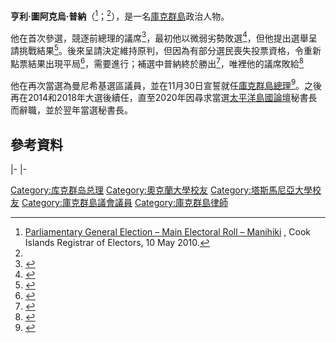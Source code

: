 {{多個問題|
{{Expand|time=2016-07-21T03:40:32+00:00}}
{{请求翻译|time=2016-07-21T03:40:32+00:00}} 
}} 
{{Infobox Officeholder
|name	          = 亨利·普納
|image            = Henry Puna 2015.jpg
|native_name      = Henry Puna
|native_name_lang = en
|caption        = 
|office         = [[庫克群島總理列表|庫克群島總理]]
|monarch        = [[伊麗莎白二世|伊麗莎白二世]]
|1blankname     = {{le|庫克群島女王代表|Queen's Representative|代表}}
|1namedata      = {{le|弗雷德里克·圖圖·古德溫|Frederick Tutu Goodwin}}<br>{{le|湯姆·馬斯特斯|Tom Marsters}}
|term_start     = 2010年11月30日
|term_end       = 2020年10月1日
|predecessor    = [[吉姆·马鲁雷|吉姆·马鲁雷]]
|successor      =  {{le|馬克·布朗|Mark Brown (Cook Islands)}}
|birth_date     = {{birth date and age|1949|8|6}}
|birth_place    = {{COK}}[[阿伊图塔基岛|阿伊图塔基岛]]<ref name=cinsworn>{{cite web |url=http://www.cinews.co.ck/2010/December/Wed01/local.htm#1011300110 |title=New PM sworn in today |publisher=Cook Islands News |date=2010-11-30 |accessdate=2010-12-05 |archive-date=2010-12-07 |archive-url=https://web.archive.org/web/20101207155642/http://www.cinews.co.ck/2010/December/Wed01/local.htm#1011300110 |dead-url=yes }}</ref>
|nationality  = {{COK}}
|death_date     = 
|death_place    = 
|party          = {{le|庫克群島黨|Cook Islands Party}}
|profession     = 
|spouse         = 阿卡緹·普納（Akaiti Puna）
|children       = 亨利（Henry）<br>埃德溫（Edwin）<br>亞伯拉罕（Abraham）<br>蒂娜（Tina）<br>維維恩（Vivienne）
|alma_mater     = [[奧克蘭大學|奧克蘭大學]]<br>[[塔斯馬尼亞大學|塔斯馬尼亞大學]]
|religion       = {{le|庫克群島基督教會|Cook Islands Christian Church|公理會}}
|signature      = 
|website        = 
}}

'''亨利·圖阿克烏·普納'''（{{lang-en|Henry Tuakeu Puna}}<ref>[http://www.stats.gov.ck/NewsEvents/Rolls/22Manihiki.pdf Parliamentary General Election – Main Electoral Roll – Manihiki] {{Wayback|url=http://www.stats.gov.ck/NewsEvents/Rolls/22Manihiki.pdf |date=20101001070142 }}, Cook Islands Registrar of Electors, 10 May 2010.</ref>；{{bd|1949年|8月6日|}}<ref name=cinsworn/>），是一名[[庫克群島|庫克群島]]政治人物。

他在{{le|2004年庫克群島大選|Cook Islands general election, 2004}}{{le|曼尼希基 (庫克群島議會選區)|Manihiki (Cook Islands electorate)|曼尼希基選區}}首次參選，競逐前總理{{le|罗伯特·温顿|Robert Woonton}}的議席<ref>{{cite web |url=http://www.rnzi.com/pages/news.php?op=read&id=11968 |title=Cooks opposition warns of prime minister losing seat over pearl industry decline |publisher=Radio New Zealand International |date=2004-09-06 |accessdate=2010-01-05 |archive-date=2012-09-03 |archive-url=https://www.webcitation.org/6AOpAOMRm?url=http://www.rnzi.com/pages/news.php?op=read |dead-url=no }}</ref>，最初他以微弱劣勢敗選<ref>{{cite web |url=http://www.rnzi.com/pages/news.php?op=read&id=12106 |title=Cooks PM Woonton retains seat |publisher=Radio New Zealand International |date=2004-09-14 |accessdate=2010-01-05 |archive-date=2012-09-03 |archive-url=https://www.webcitation.org/6AOpB2keK?url=http://www.rnzi.com/pages/news.php?op=read |dead-url=no }}</ref>，但他提出選舉呈請挑戰結果<ref>{{cite web |url=http://www.rnzi.com/pages/news.php?op=read&id=12307 |title=Cook Islands prime minister named in election petition |publisher=Radio New Zealand International |date=2004-09-23 |accessdate=2010-01-05 |archive-date=2012-09-03 |archive-url=https://www.webcitation.org/6AOpBdLIl?url=http://www.rnzi.com/pages/news.php?op=read |dead-url=no }}</ref>。後來呈請決定維持原判，但因為有部分選民喪失投票資格，令重新點票結果出現平局<ref>{{cite web |url=http://www.rnzi.com/pages/news.php?op=read&id=13735 |title=Cooks to vote for new Prime Minister after election draw leads to by-election |publisher=Radio New Zealand International |date=2004-12-12 |accessdate=2010-01-05 |archive-url=https://web.archive.org/web/20120524011855/http://www.rnzi.com/pages/news.php?op=read&id=13735 |archive-date=2012-05-24 |dead-url=yes }}</ref>，需要進行{{le|2005年曼尼希基補選|Manihiki by-election 2005|補選}}；補選中普納終於勝出<ref>{{cite web |url=http://www.rnzi.com/pages/news.php?op=read&id=14781 |title=Preliminary results show Puna wins Cook Islands by-election |publisher=Radio New Zealand International |date=2005-02-10 |accessdate=2010-01-05 |archive-date=2012-09-03 |archive-url=https://www.webcitation.org/6AOpD1I0s?url=http://www.rnzi.com/pages/news.php?op=read |dead-url=no }}</ref>，唯{{le|2006年庫克群島大選|Cook Islands general election, 2006|2006年大選}}裡他的議席敗給{{le|阿皮伊·皮奧|Apii Piho}}<ref>{{cite web |url=http://www.rnzi.com/pages/news.php?op=read&id=27171 |title=Leader of Cook Islands Party at a loss over election result |publisher=Radio New Zealand International |date=2006-10-01 |accessdate=2010-01-05 |archive-date=2012-09-03 |archive-url=https://www.webcitation.org/6AOpEEpAs?url=http://www.rnzi.com/pages/news.php?op=read |dead-url=no }}</ref>

他在{{le|2010年庫克群島大選|Cook Islands general election, 2010|2010年大選}}再次當選為曼尼希基選區議員，並在11月30日宣誓就任[[庫克群島總理列表|庫克群島總理]]<ref>{{cite web |url=http://www.rnzi.com/pages/news.php?op=read&id=57367 |title=New Cook Islands PM sworn in |publisher=Radio New Zealand International |date=2010-11-30 |accessdate=2010-12-01 |archive-date=2012-09-03 |archive-url=https://www.webcitation.org/6AOpEq0E8?url=http://www.rnzi.com/pages/news.php?op=read |dead-url=no }}</ref>。之後再在2014和2018年大選後續任，直至2020年因尋求當選[[太平洋島國論壇|太平洋島國論壇]]秘書長而辭職，並於翌年當選秘書長。

==參考資料==
{{reflist|2}}

{{s-start}}
{{s-par}}
{{s-bef|before={{le|罗伯特·温顿|Robert Woonton}}}}
{{s-ttl|rows=2|title=庫克群島議會{{le|曼尼希基 (庫克群島議會選區)|Manihiki (Cook Islands electorate)|曼尼希基議員}}|years={{le|2005年曼尼希基補選|Manihiki by-election 2005|2005年}}－{{le|2006年庫克群島大選|Cook Islands general election, 2006|2006年}}<br>{{le|2010年庫克群島大選|Cook Islands general election, 2010|2010年}}－}}
{{s-aft|after={{le|阿皮伊·皮奧|Apii Piho}}}}
|-
{{s-bef|before={{le|阿皮伊·皮奧|Apii Piho}}}}
{{s-inc}}
|-
{{s-off}}
{{s-bef|before=[[吉姆·马鲁雷|吉姆·马鲁雷]]}}
{{s-ttl|title=[[庫克群島總理列表|庫克群島總理]]|years=2010年－2020年}}
{{s-aft|after={{le|馬克·布朗|Mark Brown (Cook Islands)}}}}
{{s-ppo}}
{{s-bef|before={{le|杰弗里·亨利|Geoffrey Henry}}}}
{{s-ttl|title={{le|庫克群島黨|Cook Islands Party}}黨魁|years=2006年－}}
{{s-inc}}
{{s-end}}

{{Authority control}}
{{DEFAULTSORT:Puna, Henry}}

[[Category:库克群岛总理|Category:库克群岛总理]]
[[Category:奧克蘭大學校友|Category:奧克蘭大學校友]]
[[Category:塔斯馬尼亞大學校友|Category:塔斯馬尼亞大學校友]]
[[Category:庫克群島議會議員|Category:庫克群島議會議員]]
[[Category:庫克群島律師|Category:庫克群島律師]]